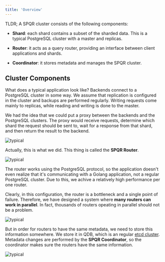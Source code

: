 ```yaml
---
title: 'Overview'
---
```


TLDR; A SPQR cluster consists of the following components:

- **Shard**: each shard contains a subset of the sharded data. This is a typical PostgreSQL cluster with a master and replicas.

- **Router**: it acts as a query router, providing an interface between client applications and shards.

- **Coordinator**: it stores metadata and manages the SPQR cluster.

## Cluster Components

What does a typical application look like? Backends connect to a PostgreSQL cluster in some way. We assume that replication is configured in the cluster and backups are performed regularly. Writing requests come mainly to replicas, while reading and writing is done to the master.

We had the idea that we could put a proxy between the backends and the PostgreSQL clusters. The proxy would receive requests, determine which shard the request should be sent to, wait for a response from that shard, and then return the result to the backend.

![typical](images/components_2.png)

Actually, this is what we did. This thing is called the **SPQR Router**.

![typical](images/components_3.png)

The router works using the PostgreSQL protocol, so the application doesn't even realize that it's communicating with a Golang application, not a regular PostgreSQL cluster. Due to this, we achive a relatively high performance per one router.

Clearly, in this configuration, the router is a bottleneck and a single point of failure. Therefore, we have designed a system where **many routers can work in parallel**. In fact, thousands of routers opeating in parallel should not be a problem.

![typical](images/components_4.png)

But in order for routers to have the same metadata, we need to store this information somewhere. We store it in QDB, which is an regular [etcd cluster](https://etcd.io). Metadata changes are performed by the **SPQR Coordinator**, so the coordinator makes sure the routers have the same information.

![typical](images/components_5.png)

